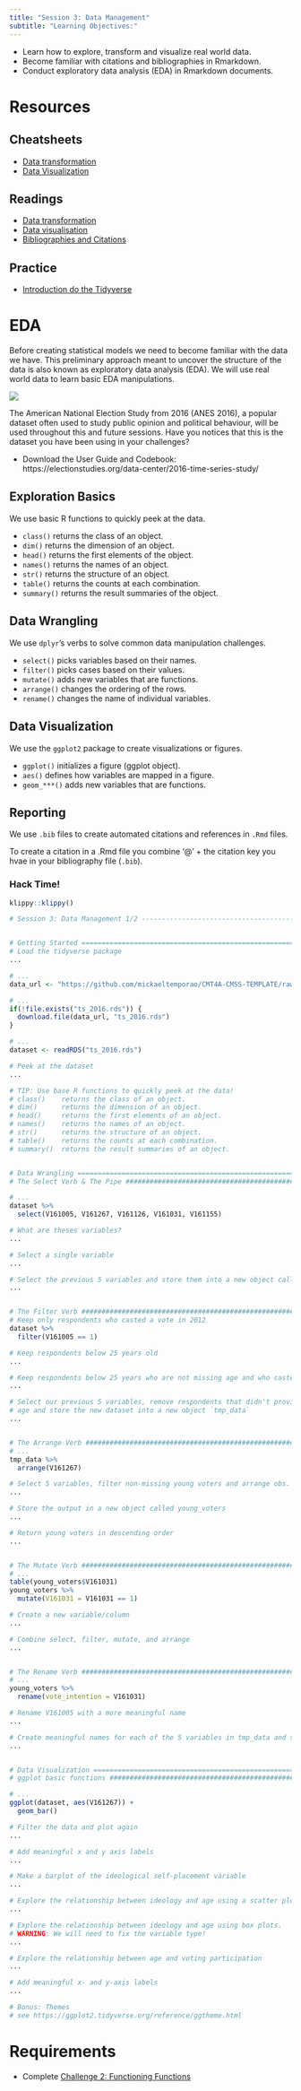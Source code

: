 ```yaml
---
title: "Session 3: Data Management"
subtitle: "Learning Objectives:"
---
```


- Learn how to explore, transform and visualize real world data.
- Become familiar with citations and bibliographies in Rmarkdown.
- Conduct exploratory data analysis (EDA) in Rmarkdown documents.


# Resources

## Cheatsheets
- [Data transformation](https://github.com/rstudio/cheatsheets/raw/master/data-transformation.pdf)
- [Data Visualization](https://github.com/rstudio/cheatsheets/raw/master/data-visualization-2.1.pdf)

## Readings
- [Data transformation](https://r4ds.had.co.nz/transform.html)
- [Data visualisation](https://r4ds.had.co.nz/data-visualisation.html)
- [Bibliographies and Citations](https://r4ds.had.co.nz/r-markdown.html#bibliographies-and-citations)

## Practice

- [Introduction do the Tidyverse](https://campus.datacamp.com/courses/introduction-to-the-tidyverse)


# EDA

Before creating statistical models we need to become familiar with the data we have. This preliminary approach meant to uncover the structure of the data is also known as exploratory data analysis (EDA). We will use real world data to learn basic EDA manipulations.

![](https://d33wubrfki0l68.cloudfront.net/571b056757d68e6df81a3e3853f54d3c76ad6efc/32d37/diagrams/data-science.png "")


The American National Election Study from 2016 (ANES 2016), a popular dataset often used to study public opinion and political behaviour, will be used throughout this and future sessions. Have you notices that this is the dataset you have been using in your challenges?

- Download the User Guide and Codebook: https://electionstudies.org/data-center/2016-time-series-study/

## Exploration Basics

We use basic R functions to quickly peek at the data.

- `class()` returns the class of an object.
- `dim()` returns the dimension of an object.
- `head()` returns the first elements of the object.
- `names()` returns the names of an object.
- `str()` returns the structure of an object.
- `table()` returns the counts at each combination.
- `summary()` returns the result summaries of the object.


## Data Wrangling

We use `dplyr`'s verbs to solve common data manipulation challenges.

- `select()` picks variables based on their names.
- `filter()` picks cases based on their values.
- `mutate()` adds new variables that are functions.
- `arrange()` changes the ordering of the rows.
- `rename()` changes the name of individual variables.

## Data Visualization

We use the `ggplot2` package to create visualizations or figures.

- `ggplot()` initializes a figure (ggplot object).
- `aes()` defines how variables are mapped in a figure.
- `geom_***()` adds new variables that are functions.

## Reporting

We use `.bib` files to create automated citations and references in `.Rmd` files.

To create a citation in a .Rmd file you combine ‘@’ + the citation key you hvae in your bibliography file (`.bib`).

### Hack Time!

```r
klippy::klippy()
```

```r
# Session 3: Data Management 1/2 -----------------------------------------------


# Getting Started ==============================================================
# Load the tidyverse package
...

# ...
data_url <- "https://github.com/mickaeltemporao/CMT4A-CMSS-TEMPLATE/raw/main/data/ts_2016.rds"

# ...
if(!file.exists("ts_2016.rds")) {
  download.file(data_url, "ts_2016.rds")
}

# ...
dataset <- readRDS("ts_2016.rds")

# Peek at the dataset
...

# TIP: Use base R functions to quickly peek at the data!
# class()    returns the class of an object.
# dim()      returns the dimension of an object.
# head()     returns the first elements of an object.
# names()    returns the names of an object.
# str()      returns the structure of an object.
# table()    returns the counts at each combination.
# summary()  returns the result summaries of an object.


# Data Wrangling ===============================================================
# The Select Verb & The Pipe ###################################################

# ...
dataset %>%
  select(V161005, V161267, V161126, V161031, V161155)

# What are theses variables?
...

# Select a single variable
...

# Select the previous 5 variables and store them into a new object called `tmp_data`
...


# The Filter Verb ##############################################################
# Keep only respondents who casted a vote in 2012
dataset %>%
  filter(V161005 == 1)

# Keep respondents below 25 years old
...

# Keep respondents below 25 years who are not missing age and who casted a vote
...

# Select our previous 5 variables, remove respondents that didn't provide their
# age and store the new dataset into a new object `tmp_data`
...


# The Arrange Verb #############################################################
# ...
tmp_data %>%
  arrange(V161267)

# Select 5 variables, filter non-missing young voters and arrange obs. by age
...

# Store the output in a new object called young_voters
...

# Return young voters in descending order
...


# The Mutate Verb ##############################################################
# ...
table(young_voters$V161031)
young_voters %>%
  mutate(V161031 = V161031 == 1)

# Create a new variable/column
...

# Combine select, filter, mutate, and arrange
...


# The Rename Verb ##############################################################
# ...
young_voters %>%
  rename(vote_intention = V161031)

# Rename V161005 with a more meaningful name
...

# Create meaningful names for each of the 5 variables in tmp_data and save them.
...


# Data Visualization ===========================================================
# ggplot basic functions #######################################################

# ...
ggplot(dataset, aes(V161267)) +
  geom_bar()

# Filter the data and plot again
...

# Add meaningful x and y axis labels
...

# Make a barplot of the ideological self-placement variable
...

# Explore the relationship between ideology and age using a scatter plot.
...

# Explore the relationship between ideology and age using box plots.
# WARNING: We will need to fix the variable type!
...

# Explore the relationship between age and voting participation
...

# Add meaningful x- and y-axis labels
...

# Bonus: Themes
# see https://ggplot2.tidyverse.org/reference/ggtheme.html

```


# Requirements
- Complete [Challenge 2: Functioning Functions](https://classroom.github.com/a/6ConAKQs)

